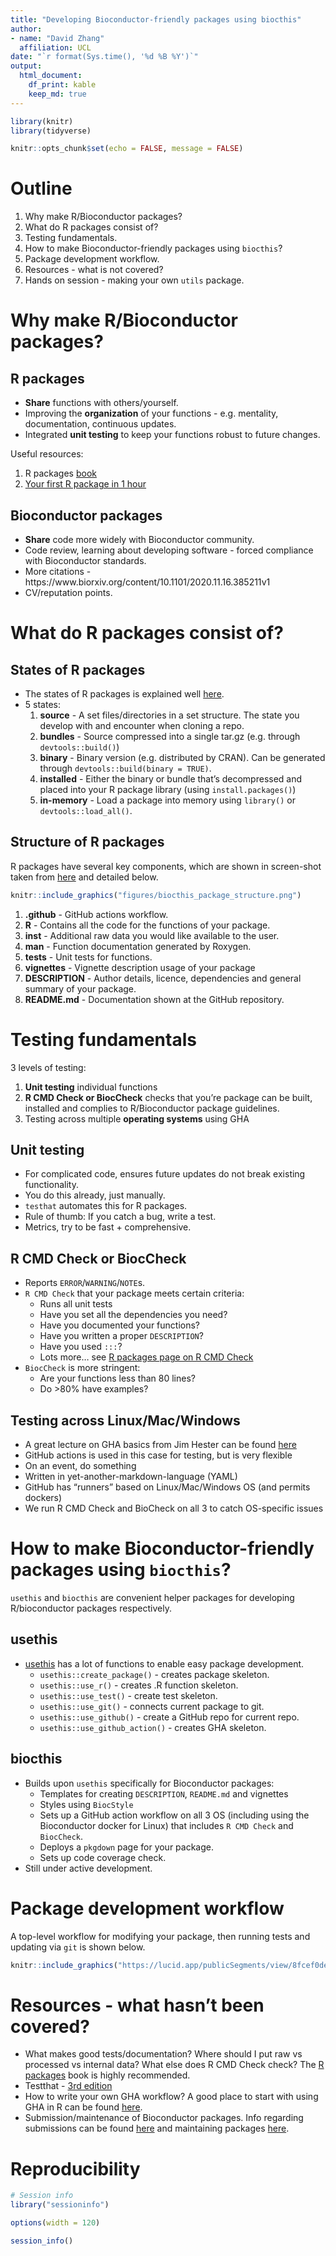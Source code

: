 ```yaml
---
title: "Developing Bioconductor-friendly packages using biocthis"
author: 
- name: "David Zhang"
  affiliation: UCL
date: "`r format(Sys.time(), '%d %B %Y')`"
output: 
  html_document:
    df_print: kable
    keep_md: true
---
```


```r

library(knitr)
library(tidyverse)

knitr::opts_chunk$set(echo = FALSE, message = FALSE)

```

# Outline

1. Why make R/Bioconductor packages?
2. What do R packages consist of?
3. Testing fundamentals. 
4. How to make Bioconductor-friendly packages using `biocthis`?
5. Package development workflow. 
6. Resources - what is not covered?
7. Hands on session - making your own `utils` package.

# Why make R/Bioconductor packages?

## R packages

- **Share** functions with others/yourself. 
- Improving the **organization** of your functions - e.g. mentality, documentation, continuous updates. 
- Integrated **unit testing** to keep your functions robust to future changes. 

Useful resources:

1. R packages [book](https://rstudio.com/products/rpackages/)
2. [Your first R package in 1 hour](https://www.pipinghotdata.com/posts/2020-10-25-your-first-r-package-in-1-hour/)

## Bioconductor packages

- **Share** code more widely with Bioconductor community. 
- Code review, learning about developing software - forced compliance with Bioconductor standards. 
- More citations - https://www.biorxiv.org/content/10.1101/2020.11.16.385211v1
- CV/reputation points. 

# What do R packages consist of?

## States of R packages 

- The states of R packages is explained well [here](https://r-pkgs.org/package-structure-state.html).
- 5 states: 
    1. **source** - A set files/directories in a set structure. The state you develop with and encounter when cloning a repo.
    2. **bundles** - Source compressed into a single tar.gz (e.g. through `devtools::build()`)
    3. **binary** - Binary version (e.g. distributed by CRAN). Can be generated through `devtools::build(binary = TRUE)`. 
    4. **installed** - Either the binary or bundle that's decompressed and placed into your R package library (using `install.packages()`)
    5. **in-memory** - Load a package into memory using `library()` or `devtools::load_all()`. 

## Structure of R packages

R packages have several key components, which are shown in screen-shot taken from [here](https://github.com/lcolladotor/biocthis) and detailed below. 

```r

knitr::include_graphics("figures/biocthis_package_structure.png")

```
1. **.github** - GitHub actions workflow.
2. **R** - Contains all the code for the functions of your package.
3. **inst** - Additional raw data you would like available to the user.
4. **man** - Function documentation generated by Roxygen. 
5. **tests** - Unit tests for functions. 
6. **vignettes** - Vignette description usage of your package
7. **DESCRIPTION** - Author details, licence, dependencies and general summary of your package. 
8. **README.md** - Documentation shown at the GitHub repository. 

# Testing fundamentals

3 levels of testing: 

1. **Unit testing** individual functions
2. **R CMD Check or BiocCheck** checks that you're package can be built, installed and complies to R/Bioconductor package guidelines. 
3. Testing across multiple **operating systems** using GHA
    
## Unit testing

- For complicated code, ensures future updates do not break existing functionality.  
- You do this already, just manually. 
- `testhat` automates this for R packages.
- Rule of thumb: If you catch a bug, write a test. 
- Metrics, try to be fast + comprehensive.

## R CMD Check or BiocCheck

- Reports `ERROR`/`WARNING`/`NOTE`s.
- `R CMD Check` that your package meets certain criteria: 
    - Runs all unit tests 
    - Have you set all the dependencies you need?
    - Have you documented your functions?
    - Have you written a proper `DESCRIPTION`?
    - Have you used `:::`?
    - Lots more... see [R packages page on R CMD Check](https://r-pkgs.org/r-cmd-check.html)
- `BiocCheck` is more stringent:
    - Are your functions less than 80 lines?
    - Do >80% have examples?

## Testing across Linux/Mac/Windows

- A great lecture on GHA basics from Jim Hester can be found [here](https://www.jimhester.com/talk/2020-rsc-github-actions/)
- GitHub actions is used in this case for testing, but is very flexible
- On an event, do something
- Written in yet-another-markdown-language (YAML)
- GitHub has "runners" based on Linux/Mac/Windows OS (and permits dockers)
- We run R CMD Check and BioCheck on all 3 to catch OS-specific issues

# How to make Bioconductor-friendly packages using `biocthis`?

`usethis` and `biocthis` are convenient helper packages for developing R/bioconductor packages respectively.

## usethis

- [usethis](https://usethis.r-lib.org/) has a lot of functions to enable easy package development. 
    - `usethis::create_package()` - creates package skeleton.
    - `usethis::use_r()` - creates .R function skeleton.
    - `usethis::use_test()` - create test skeleton. 
    - `usethis::use_git()` - connects current package to git. 
    - `usethis::use_github()` - create a GitHub repo for current repo. 
    - `usethis::use_github_action()` - creates GHA skeleton. 

## biocthis

- Builds upon `usethis` specifically for Bioconductor packages: 
    - Templates for creating `DESCRIPTION`, `README.md` and vignettes
    - Styles using `BiocStyle`
    - Sets up a GitHub action workflow on all 3 OS (including using the Bioconductor docker for Linux) that includes `R CMD Check` and `BiocCheck`. 
    - Deploys a `pkgdown` page for your package. 
    - Sets up code coverage check.  
- Still under active development. 

# Package development workflow

A top-level workflow for modifying your package, then running tests and updating via `git` is shown below. 

```r
knitr::include_graphics("https://lucid.app/publicSegments/view/8fcef0de-1c16-477b-b471-beed1f01a57c/image.png")
```

# Resources - what hasn't been covered?

- What makes good tests/documentation? Where should I put raw vs processed vs internal data? What else does R CMD Check check? The [R packages](https://r-pkgs.org/r-cmd-check.html) book is highly recommended. 
- Testthat - [3rd edition](https://rstudio.com/resources/webinars/testthat-3/)
- How to write your own GHA workflow? A good place to start with using GHA in R can be found [here](https://ropenscilabs.github.io/actions_sandbox/). 
- Submission/maintenance of Bioconductor packages. Info regarding submissions can be found [here](https://www.bioconductor.org/developers/package-submission/) and maintaining packages [here](https://www.bioconductor.org/developers/how-to/git/). 

# Reproducibility

```r

# Session info
library("sessioninfo")

options(width = 120)

session_info()
```
